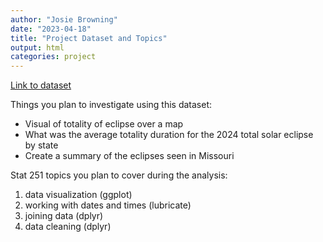 ```yaml
---
author: "Josie Browning"
date: "2023-04-18"
title: "Project Dataset and Topics"
output: html
categories: project
---
```


[Link to dataset](https://github.com/rfordatascience/tidytuesday/tree/master/data/2024/2024-04-09) 

Things you plan to investigate using this dataset:

- Visual of totality of eclipse over a map
- What was the average totality duration for the 2024 total solar eclipse by state
- Create a summary of the eclipses seen in Missouri

Stat 251 topics you plan to cover during the analysis:

1. data visualization (ggplot)
2. working with dates and times (lubricate)
3. joining data (dplyr)
4. data cleaning (dplyr)

